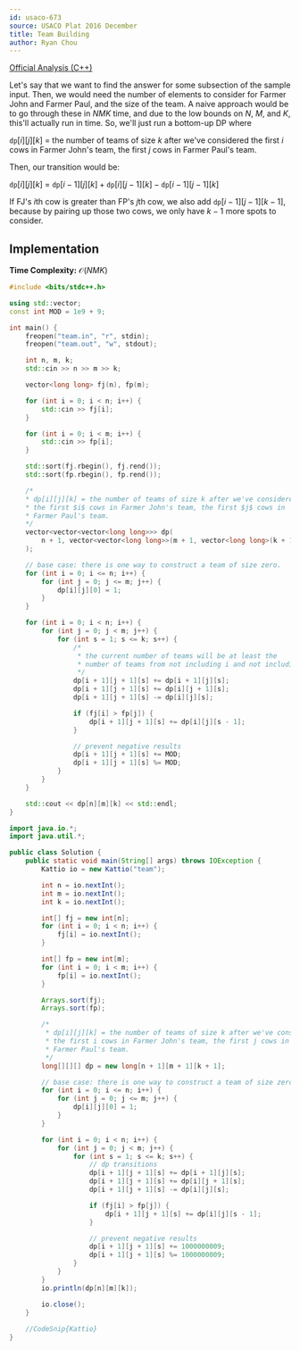 ```yaml
---
id: usaco-673
source: USACO Plat 2016 December
title: Team Building
author: Ryan Chou
---
```


[Official Analysis (C++)](http://www.usaco.org/current/data/sol_team_platinum_dec16.html)

Let's say that we want to find the answer for some subsection of the sample input. Then, we would need the number of elements to consider for Farmer John and Farmer Paul, and the size of the team. A naive approach would be to go through these in $NMK$ time, and due to the low bounds on $N$, $M$, and $K$, this'll actually run in time. So, we'll just run a bottom-up DP where

$\texttt{dp}[i][j][k]$ = the number of teams of size $k$ after we've considered the first $i$ cows in Farmer John's team, the first $j$ cows in Farmer Paul's team.

Then, our transition would be:

$\texttt{dp}[i][j][k]$ = $\texttt{dp}[i - 1][j][k] + \texttt{dp}[i][j - 1][k] - \texttt{dp}[i - 1][j - 1][k]$

If FJ's $i$th cow is greater than FP's $j$th cow, we also add $\texttt{dp}[i - 1][j - 1][k - 1]$, because by pairing up those two cows, we only have $k - 1$ more spots to consider.

## Implementation

**Time Complexity:** $\mathcal{O}(NMK)$

<LanguageSection>
<CPPSection>

```cpp
#include <bits/stdc++.h>

using std::vector;
const int MOD = 1e9 + 9;

int main() {
	freopen("team.in", "r", stdin);
	freopen("team.out", "w", stdout);

	int n, m, k;
	std::cin >> n >> m >> k;

	vector<long long> fj(n), fp(m);

	for (int i = 0; i < n; i++) {
		std::cin >> fj[i];
	}

	for (int i = 0; i < m; i++) {
		std::cin >> fp[i];
	}

	std::sort(fj.rbegin(), fj.rend());
	std::sort(fp.rbegin(), fp.rend());

	/*
	* dp[i][j][k] = the number of teams of size k after we've considered
	* the first $i$ cows in Farmer John's team, the first $j$ cows in
	* Farmer Paul's team.
	*/
	vector<vector<vector<long long>>> dp(
		n + 1, vector<vector<long long>>(m + 1, vector<long long>(k + 1))
	);

	// base case: there is one way to construct a team of size zero.
	for (int i = 0; i <= n; i++) {
		for (int j = 0; j <= m; j++) {
			dp[i][j][0] = 1; 
		}
	}

	for (int i = 0; i < n; i++) {
		for (int j = 0; j < m; j++) {
			for (int s = 1; s <= k; s++) {
				/*
				 * the current number of teams will be at least the
				 * number of teams from not including i and not including j
				 */
				dp[i + 1][j + 1][s] += dp[i + 1][j][s];
				dp[i + 1][j + 1][s] += dp[i][j + 1][s];
				dp[i + 1][j + 1][s] -= dp[i][j][s];

				if (fj[i] > fp[j]) {
					dp[i + 1][j + 1][s] += dp[i][j][s - 1];
				}

				// prevent negative results
				dp[i + 1][j + 1][s] += MOD;
				dp[i + 1][j + 1][s] %= MOD;
			}
		}
	}

	std::cout << dp[n][m][k] << std::endl;
}
```
</CPPSection>

<JavaSection>

```java
import java.io.*;
import java.util.*;

public class Solution {
	public static void main(String[] args) throws IOException {
		Kattio io = new Kattio("team");

		int n = io.nextInt();
		int m = io.nextInt();
		int k = io.nextInt();

		int[] fj = new int[n];
		for (int i = 0; i < n; i++) {
			fj[i] = io.nextInt();
		}

		int[] fp = new int[m];
		for (int i = 0; i < m; i++) {
			fp[i] = io.nextInt();
		}

		Arrays.sort(fj);
		Arrays.sort(fp);

		/*
		 * dp[i][j][k] = the number of teams of size k after we've considered
		 * the first i cows in Farmer John's team, the first j cows in
		 * Farmer Paul's team.
		 */
		long[][][] dp = new long[n + 1][m + 1][k + 1];

		// base case: there is one way to construct a team of size zero.
		for (int i = 0; i <= n; i++) {
			for (int j = 0; j <= m; j++) {
				dp[i][j][0] = 1;
			}
		}

		for (int i = 0; i < n; i++) {
			for (int j = 0; j < m; j++) {
				for (int s = 1; s <= k; s++) {
					// dp transitions
					dp[i + 1][j + 1][s] += dp[i + 1][j][s];
					dp[i + 1][j + 1][s] += dp[i][j + 1][s];
					dp[i + 1][j + 1][s] -= dp[i][j][s];

					if (fj[i] > fp[j]) {
						dp[i + 1][j + 1][s] += dp[i][j][s - 1];
					}

					// prevent negative results
					dp[i + 1][j + 1][s] += 1000000009;
					dp[i + 1][j + 1][s] %= 1000000009;
				}
			}
		}
		io.println(dp[n][m][k]);

		io.close();
	}
	
	//CodeSnip{Kattio}
}
```
</JavaSection>
</LanguageSection>
